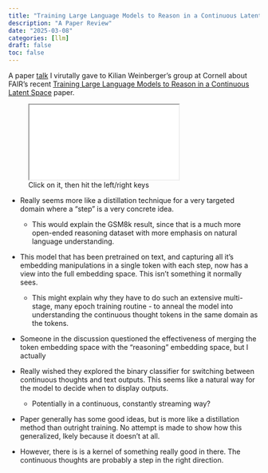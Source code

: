 ```yaml
---
title: "Training Large Language Models to Reason in a Continuous Latent Space"
description: "A Paper Review"
date: "2025-03-08"
categories: [llm]
draft: false
toc: false
---
```


A paper [talk](coconut_presentation/){target="_blank"} I virutally gave to Kilian Weinberger's group at Cornell about FAIR's recent [Training Large Language Models to Reason in a Continuous Latent Space](https://arxiv.org/abs/2412.06769) paper.  



<div>
```{=html}
<figure>
    <iframe class="slide-deck" src="coconut_presentation/"></iframe>
    <figcaption>Click on it, then hit the left/right keys</figcaption>
</figure>

```
</div>

- Really seems more like a distillation technique for a very targeted domain where a "step" is a very concrete idea.  
    - This would explain the GSM8k result, since that is a much more open-ended reasoning dataset with more emphasis on natural language understanding.  

- This model that has been pretrained on text, and capturing all it's embedding manipulations in a single token with each step, now has a view into the full embedding space. This isn't something it normally sees.  
    - This might explain why they have to do such an extensive multi-stage, many epoch training routine - to anneal the model into understanding the continuous thought tokens in the same domain as the tokens.


- Someone in the discussion questioned the effectiveness of merging the token embedding space with the "reasoning" embedding space, but I actually

- Really wished they explored the binary classifier for switching between continuous thoughts and text outputs. This seems like a natural way for the model to decide when to display outputs. 
    - Potentially in a continuous, constantly streaming way?

- Paper generally has some good ideas, but is more like a distillation method than outright training. No attempt is made to show how this generalized, lkely because it doesn't at all.  
- However, there is is a kernel of something really good in there. The continuous thoughts are probably a step in the right direction.  
